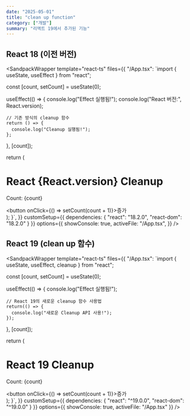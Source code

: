 ```yaml
---
date: "2025-05-01"
title: "clean up function"
category: ["개발"]
summary: "리액트 19에서 추가된 기능"
---
```



## React 18 (이전 버전)

<SandpackWrapper
  template="react-ts"
  files={{
    "/App.tsx": `import { useState, useEffect } from "react";

  const [count, setCount] = useState(0);
  
  useEffect(() => {
    console.log("Effect 실행됨!");
    console.log("React 버전:", React.version);
    
    // 기존 방식의 cleanup 함수
    return () => {
      console.log("Cleanup 실행됨!");
    };
  }, [count]);
  
  return (
    <div>
      <h1>React {React.version} Cleanup</h1>
      <p>Count: {count}</p>
      <button onClick={() => setCount(count + 1)}>증가</button>
    </div>
  );
}`,
  }}
  customSetup={{
    dependencies: {
      "react": "18.2.0",
      "react-dom": "18.2.0"
    }
  }}
  options={{
    showConsole: true,
    activeFile: "/App.tsx",
  }}
/>

## React 19 (clean up 함수)

<SandpackWrapper
template="react-ts"
  files={{
    "/App.tsx": `import { useState, useEffect, cleanup } from "react";

  const [count, setCount] = useState(0);
  
  useEffect(() => {
    console.log("Effect 실행됨!");
    
    // React 19의 새로운 cleanup 함수 사용법
    return(() => {
      console.log("새로운 Cleanup API 사용!");
    });
  }, [count]);
  
  return (
    <div>
      <h1>React 19 Cleanup</h1>
      <p>Count: {count}</p>
      <button onClick={() => setCount(count + 1)}>증가</button>
    </div>
  );
}`,
  }}
  customSetup={{
    dependencies: {
      "react": "^19.0.0",
      "react-dom": "^19.0.0"
    }
  }}
  options={{
    showConsole: true,
    activeFile: "/App.tsx"
  }}
/>

